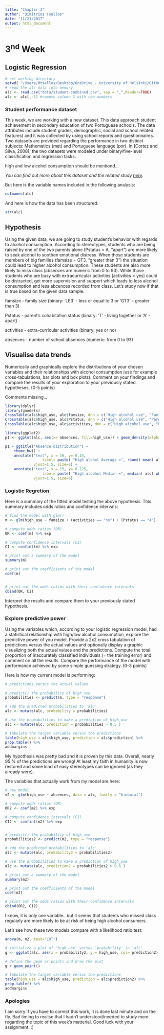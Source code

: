 ```yaml
---
title: "Chapter 3"
author: "Dimitrios Tsallos"
date: "11/21/2017"
output: html_document
---
```


# 3^nd^ Week

## Logistic Regression

```r
# set working directory
setwd( "/Users/dtsallos/Desktop/OneDrive - University of Helsinki/GitHub/IODS-project/")
# read the alc data into memory
alc <- read.csv("data/student-combined.csv", sep = ",",header=TRUE)
alc <- alc[,-1] #remove column X with row numbers
```

### Student performance dataset

This week, we are working with a new dataset. This data approach student achievement in secondary education of two Portuguese schools. The data attributes include student grades, demographic, social and school related features) and it was collected by using school reports and questionnaires. Two datasets are provided regarding the performance in two distinct subjects: Mathematics (mat) and Portuguese language (por). In [Cortez and Silva, 2008], the two datasets were modeled under binary/five-level classification and regression tasks. 

high and low alcohol consumption should be mentiond...

*You can find out more about this dataset and the related study [here](https://archive.ics.uci.edu/ml/datasets/Student+Performance).* 

But here is the variable names included in the following analysis: 
  
  
```r
colnames(alc)
```

And here is how the data has been structured:

```r
str(alc)

```


## Hypothesis

Using the given data, we are going to study student's behavior with regards to alcohol consumption. According to stereotypes, students who are being raised by one of the two parents alone (Pstatus = A, "apart") are more likely to seek alcohol to soothen emotional distress. When those students are members of big families (famsize = GT3, "greater than 3") the situation could lead to higher alcohol consumption. These students are also more likely to miss class (absences are numeric from 0 to 93). While those students who are busy with extracurricular activities (activities = yes) could be distracted, get more supervision and support which leads to less alcohol consumption and less abcences recorded from class. Let's study now if that is true based on the given data sample.  

famsize - family size (binary: 'LE3' - less or equal to 3 or 'GT3' - greater than 3)  

Pstatus - parent's cohabitation status (binary: 'T' - living together or 'A' - apart) 

activities - extra-curricular activities (binary: yes or no) 

absences - number of school absences (numeric: from 0 to 93) 


## Visualise data trends 

Numerically and graphically explore the distributions of your chosen variables and their relationships with alcohol consumption (use for example cross-tabulations, bar plots and box plots). Comment on your findings and compare the results of your exploration to your previously stated hypotheses. (0-5 points)


Comments missing...

```r
library(dplyr)
library(gmodels)
CrossTable(alc$high_use, alc$famsize, dnn = c("High alcohol use", "Family size"))
CrossTable(alc$high_use, alc$Pstatus, dnn = c("High alcohol use", "Parental status"))
CrossTable(alc$high_use, alc$activities, dnn = c("High alcohol use", "Extra-curricular activities"))

```




```r
library(ggplot2)
p1 <- ggplot(alc, aes(x= absences, fill=high_use)) + geom_density(alpha=.3)

p1 + ggtitle("Absence distribution") + 
    theme_bw() + 
    annotate("text", x = 16, y= 0.14,
                 label= paste( "High alchol Average =", round( mean( alc[ which(alc$high_use == TRUE), 30  ] ), digits = 2 ) ),
             vjust=1.5, size=6) + 
    annotate("text", x = 15, y= 0.125,
                 label= paste( "High alcohol Median =", median( alc[ which(alc$high_use == TRUE), 30  ] )  ), 
             vjust=1.5, size=6)

```


### Logistic Regretion

Here is a summary of the fitted model testing the above hypothesis. This summary includes odds ratios and confidence intervals: 

```r
# find the model with glm()
m <- glm(high_use ~ famsize + (activities == "no") + (Pstatus == "A") + absences, data = alc, family = "binomial")

# compute odds ratios (OR)
OR <- coef(m) %>% exp

# compute confidence intervals (CI)
CI <- confint(m) %>% exp

# print out a summary of the model
summary(m)

# print out the coefficients of the model
coef(m)


# print out the odds ratios with their confidence intervals
cbind(OR, CI)
```


Interpret the results and compare them to your previously stated hypothesis.


### Explore predictive power

Using the variables which, according to your logistic regression model, had a statistical relationship with high/low alcohol consumption, explore the predictive power of you model. Provide a 2x2 cross tabulation of predictions versus the actual values and optionally display a graphic visualizing both the actual values and the predictions. Compute the total proportion of inaccurately classified individuals (= the training error) and comment on all the results. Compare the performance of the model with performance achieved by some simple guessing strategy. (0-3 points)

Here is how my current model is performing:

```r
# predictions versus the actual values
    
# predict() the probability of high_use
probabilities <- predict(m, type = "response")

# add the predicted probabilities to 'alc'
alc <- mutate(alc, probability = probabilities)

# use the probabilities to make a prediction of high_use
alc <- mutate(alc, prediction = probabilities > 0.5 )

# tabulate the target variable versus the predictions
table(high_use = alc$high_use, prediction = alc$prediction) %>% 
prop.table() %>% 
addmargins
```

My hypothesis was pretty bad and it is proven by this data. Overall, nearly 95 % of the predictions are wrong! At least my faith in humanity is now restored and some kind of easy stereotypes can be ignored (as they already were).

The variables that actually work from my model are here:

```r
# new model
m2 <- glm(high_use ~ absences, data = alc, family = "binomial")

# compute odds ratios (OR)
OR2 <- coef(m2) %>% exp

# compute confidence intervals (CI)
CI2 <- confint(m2) %>% exp


# predict() the probability of high_use
probabilities2 <- predict(m2, type = "response")

# add the predicted probabilities to 'alc'
alc <- mutate(alc, probability2 = probabilities2)

# use the probabilities to make a prediction of high_use
alc <- mutate(alc, prediction2 = probabilities2 > 0.5 )

# print out a summary of the model
summary(m2)

# print out the coefficients of the model
coef(m2)

# print out the odds ratios with their confidence intervals
cbind(OR2, CI2)

```


I know, it is only one variable...but it seems that students who missed class regularly are more likely to be at risk of being high alcohol consumers. 

Let's see how these two models compare with a likelihood ratio test:

```r
anova(m, m2, test="LRT")
```


```r
# initialize a plot of 'high_use' versus 'probability' in 'alc'
g <- ggplot(alc, aes(x = probability2, y = high_use, col= prediction2)) + xlab("probability")

# define the geom as points and draw the plot
g + geom_point() 

# tabulate the target variable versus the predictions
table(high_use = alc$high_use, prediction = alc$prediction2) %>% 
prop.table() %>% 
addmargins

```

### Apologies

I am sorry if you have to correct this work, it is done last minute and on the fly. Bad timing to realise that I hadn't understood/needed to study more regarding the topic of this week's matterial. Good luck with your assignment. :)